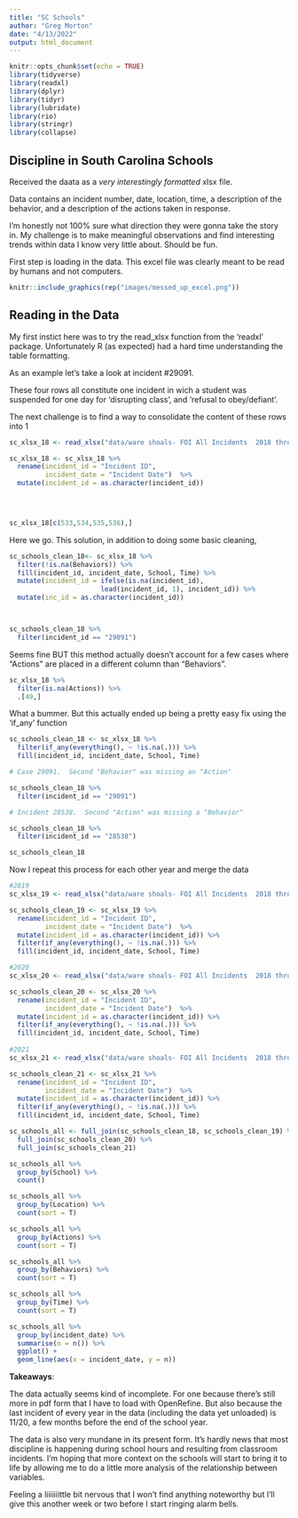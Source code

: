 ```yaml
---
title: "SC Schools"
author: "Greg Morton"
date: "4/13/2022"
output: html_document
---
```


```r
knitr::opts_chunk$set(echo = TRUE)
library(tidyverse)
library(readxl)
library(dplyr)
library(tidyr)
library(lubridate)
library(rio)
library(stringr)
library(collapse)


```

## Discipline in South Carolina Schools 

Received the daata as a *very interestingly formatted* xlsx file.  

Data contains an incident number, date, location, time, a description of the behavior, and a description of the actions taken in response.  

I'm honestly not 100% sure what direction they were gonna take the story in.  My challenge is to make meaningful observations and find interesting trends within data I know very little about.  Should be fun.  

First step is loading in the data.  This excel file was clearly meant to be read by humans and not computers.  

```r
knitr::include_graphics(rep("images/messed_up_excel.png"))
```

## Reading in the Data

My first instict here was to try the read_xlsx function from the 'readxl' package.  Unfortunately R (as expected) had a hard time understanding the table formatting.  

As an example let's take a look at incident #29091.  

These four rows all constitute one incident in wich a student was suspended for one day for 'disrupting class', and 'refusal to obey/defiant'. 


The next challenge is to find a way to consolidate the content of these rows into 1
```r
sc_xlsx_18 <- read_xlsx("data/ware shoals- FOI All Incidents  2018 through 2021 No offenders.xlsx", sheet = 4)

sc_xlsx_18 <- sc_xlsx_18 %>%
  rename(incident_id = "Incident ID",
         incident_date = "Incident Date")  %>%
  mutate(incident_id = as.character(incident_id)) 


  

sc_xlsx_18[c(533,534,535,536),]
```

Here we go.  This solution, in addition to doing some basic cleaning, 
```r

sc_schools_clean_18<- sc_xlsx_18 %>%
  filter(!is.na(Behaviors)) %>%
  fill(incident_id, incident_date, School, Time) %>%
  mutate(incident_id = ifelse(is.na(incident_id), 
                       lead(incident_id, 1), incident_id)) %>%
  mutate(inc_id = as.character(incident_id)) 



sc_schools_clean_18 %>%
  filter(incident_id == "29091")


```

Seems fine BUT this method actually doesn't account for a few cases where "Actions" are placed in a different column than "Behaviors".  

```r

sc_xlsx_18 %>%
  filter(is.na(Actions)) %>%
  .[49,]

```

What a bummer.  But this actually ended up being a pretty easy fix using the 'if_any' function

```r
sc_schools_clean_18 <- sc_xlsx_18 %>%
  filter(if_any(everything(), ~ !is.na(.))) %>%
  fill(incident_id, incident_date, School, Time) 

# Case 29091.  Second "Behavior" was missing an "Action"

sc_schools_clean_18 %>%
  filter(incident_id == "29091")

# Incident 28538.  Second "Action" was missing a "Behavior"

sc_schools_clean_18 %>%
  filter(incident_id == "28538")

sc_schools_clean_18

```

Now I repeat this process for each other year and merge the data 

```r

#2019
sc_xlsx_19 <- read_xlsx("data/ware shoals- FOI All Incidents  2018 through 2021 No offenders.xlsx", sheet = 3) 

sc_schools_clean_19 <- sc_xlsx_19 %>%
  rename(incident_id = "Incident ID",
         incident_date = "Incident Date")  %>%
  mutate(incident_id = as.character(incident_id)) %>%
  filter(if_any(everything(), ~ !is.na(.))) %>%
  fill(incident_id, incident_date, School, Time) 

#2020 
sc_xlsx_20 <- read_xlsx("data/ware shoals- FOI All Incidents  2018 through 2021 No offenders.xlsx", sheet = 2) 

sc_schools_clean_20 <- sc_xlsx_20 %>%
  rename(incident_id = "Incident ID",
         incident_date = "Incident Date")  %>%
  mutate(incident_id = as.character(incident_id)) %>%
  filter(if_any(everything(), ~ !is.na(.))) %>%
  fill(incident_id, incident_date, School, Time) 
  
#2021
sc_xlsx_21 <- read_xlsx("data/ware shoals- FOI All Incidents  2018 through 2021 No offenders.xlsx", sheet = 1) 

sc_schools_clean_21 <- sc_xlsx_21 %>%
  rename(incident_id = "Incident ID",
         incident_date = "Incident Date")  %>%
  mutate(incident_id = as.character(incident_id)) %>%
  filter(if_any(everything(), ~ !is.na(.))) %>%
  fill(incident_id, incident_date, School, Time) 

sc_schools_all <- full_join(sc_schools_clean_18, sc_schools_clean_19) %>%
  full_join(sc_schools_clean_20) %>%
  full_join(sc_schools_clean_21)


```

```r
sc_schools_all %>%
  group_by(School) %>%
  count() 

sc_schools_all %>%
  group_by(Location) %>%
  count(sort = T)

sc_schools_all %>%
  group_by(Actions) %>%
  count(sort = T)

sc_schools_all %>%
  group_by(Behaviors) %>%
  count(sort = T)

sc_schools_all %>%
  group_by(Time) %>%
  count(sort = T)

sc_schools_all %>%
  group_by(incident_date) %>%
  summarise(n = n()) %>%
  ggplot() +
  geom_line(aes(x = incident_date, y = n))

```


**Takeaways**:

The data actually seems kind of incomplete.  For one because there's still more in pdf form that I have to load with OpenRefine.  But also because the last incident of every year in the data (including the data yet unloaded) is 11/20, a few months before the end of the school year.  


The data is also very mundane in its present form.  It's hardly news that most discipline is happening during school hours and resulting from classroom incidents.  I'm hoping that more context on the schools will start to bring it to life by allowing me to do a little more analysis of the relationship between variables.  

Feeling a liiiiiiittle bit nervous that I won't find anything noteworthy but I'll give this another week or two before I start ringing alarm bells.  